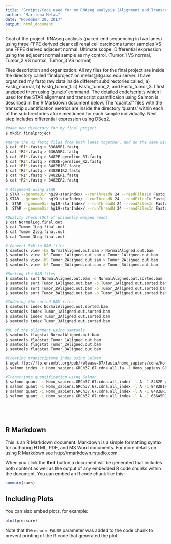 ```yaml
---
title: "Scripts/Code used for my RNAseq analysis (Alignment and Transcript quantification)"
author: "Marilena Melas"
date: "November 29, 2017"
output: html_document
---
```

Goal of the project:
RNAseq analysis (paired-end sequencing in two lanes) using three FFPE derived clear cell renal cell carcinoma tumor samples VS one FFPE derived adjacent normal. Ultimate scope: Differential expression using the adjacent normal sample as my control. 
(Tumor_1 VS normal, Tumor_2 VS normal, Tumor_3 VS normal)

Files description and organization:
All my files for the final project are inside the directory called 'finalproject' on melas@itg.usc.edu server. I have organized my fastq raw data inside different subdirectories called, a) Fastq_normal, b) Fastq_tumor_1. c) Fastq_tumor_2, and Fastq_tumor_3. I first unzipped them using 'gunzip' command. The detailed code/scripts which I used for the STAR alignment and transcript quantificaion using Salmon is described in the R Markdown document below. The 'quant.sf' files with the transctip quantification metrics are inside the directory 'quants' within each of the subdirectories afore mentioned for each sample individually. Next step includes differential expression using DSeq2. 

```bash
#make new directory for my final project.
$ mkdir finalproject

#merge the R1 fastq files from both lanes together, and do the same with the R2 fastq files from both lanes
$ cat *R1*.fastq > 636A5R1.fastq
$ cat *R2*.fastq > 636A5R2.fastq
$ cat *R1*.fastq > 8482E-germline_R1.fastq
$ cat *R2*.fastq > 8482E-germline_R2.fastq
$ cat *R1*.fastq > 8482B1R1.fastq
$ cat *R2*.fastq > 8482B1R2.fastq
$ cat *R1*.fastq > 8482ER1.fastq
$ cat *R2*.fastq > 8482ER2.fastq

# Alignment using STAR
$ STAR --genomeDir hg19-starIndex/ --runThreadN 24 --readFilesIn Fastq_tumor_1/636A5R1.fastq Fastq_tumor_1/636A5R2.fastq --outFileNamePrefix Tumor_1
$ STAR --genomeDir hg19-starIndex/ --runThreadN 24 --readFilesIn Fastq_tumor_2/8482B1R1.fastq Fastq_tumor_2/8482B1R2.fastq --outFileNamePrefix Tumor_2
$  STAR --genomeDir hg19-starIndex/ --runThreadN 24 --readFilesIn Fastq_tumor_3/8482ER1.fastq Fastq_tumor_3/8482ER2.fastq --outFileNamePrefix Tumor_3
$  STAR --genomeDir hg19-starIndex/ --runThreadN 24 --readFilesIn Fastq_normal/8482E-germline_R1.fastq Fastq_normal/8482E-germline_R2.fastq --outFileNamePrefix Normal

#Quality check (QC) of uniquelly mapped reads 
$ cat NormalLog.final.out
$ cat Tumor_1Log.final.out
$ cat Tumor_2log.final.out
$ cat Tumor_3Log.final.out

# Convert SAM to BAM files
$ samtools view -bS NormalAligned.out.sam > NormalAligned.out.bam
$ samtools view -bS Tumor_1Aligned.out.sam > Tumor_1Aligned.out.bam
$ samtools view -bS Tumor_2Aligned.out.sam > Tumor_2Aligned.out.bam
$ samtools view -bS Tumor_3Aligned.out.sam > Tumor_3Aligned.out.bam

#Sorting the BAM files
$ samtools sort NormalAligned.out.bam -o NormalAligned.out.sorted.bam
$ samtools sort Tumor_1Aligned.out.bam -o Tumor_1Aligned.out.sorted.bam
$ samtools sort Tumor_2Aligned.out.bam -o Tumor_2Aligned.out.sorted.bam
$ samtools sort Tumor_3Aligned.out.bam -o Tumor_3Aligned.out.sorted.bam

#Indexing the sorted BAM files
$ samtools index NormalAligned.out.sorted.bam
$ samtools index Tumor_1Aligned.out.sorted.bam
$ samtools index Tumor_2Aligned.out.sorted.bam
$ samtools index Tumor_3Aligned.out.sorted.bam

#QC of the alignment using samtools 
$ samtools flagstat NormalAligned.out.bam
$ samtools flagstat Tumor_1Aligned.out.bam
$ samtools flagstat Tumor_2Aligned.out.bam
$ samtools flagstat Tumor_3Aligned.out.bam

#Creating transcriptome_index using Salmon
$ wget ftp://ftp.ensembl.org/pub/release-67/fasta/homo_sapiens/cdna/Homo_sapiens.GRCh37.67.cdna.all.fa.gz
$ salmon index -t Homo_sapiens.GRCh37.67.cdna.all.fa -i Homo_sapiens.GRCh37.67.cdna.all_index

#Transcripts quantification using Salmon
$ salmon quant -i Homo_sapiens.GRCh37.67.cdna.all_index -l A -1 8482E-germline_R1.fastq -2 8482E-germline_R2.fastq -p 8 -o quants
$ salmon quant -i Homo_sapiens.GRCh37.67.cdna.all_index -l A -1 8482B1R1.fastq -2 8482B1R2.fastq -p 8 -o quants
$ salmon quant -i Homo_sapiens.GRCh37.67.cdna.all_index -l A -1 8482ER1.fastq -2 8482ER2.fastq -p 8 -o quants
$ salmon quant -i Homo_sapiens.GRCh37.67.cdna.all_index -l A -1 636A5R1.fastq -2 636A5R2.fastq -p 8 -o quants






```




## R Markdown

This is an R Markdown document. Markdown is a simple formatting syntax for authoring HTML, PDF, and MS Word documents. For more details on using R Markdown see <http://rmarkdown.rstudio.com>.

When you click the **Knit** button a document will be generated that includes both content as well as the output of any embedded R code chunks within the document. You can embed an R code chunk like this:

```r
summary(cars)
```

## Including Plots

You can also embed plots, for example:

```r
plot(pressure)
```

Note that the `echo = FALSE` parameter was added to the code chunk to prevent printing of the R code that generated the plot.
